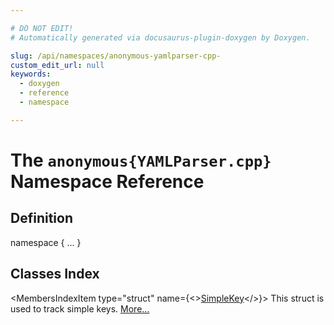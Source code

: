 ```yaml
---

# DO NOT EDIT!
# Automatically generated via docusaurus-plugin-doxygen by Doxygen.

slug: /api/namespaces/anonymous-yamlparser-cpp-
custom_edit_url: null
keywords:
  - doxygen
  - reference
  - namespace

---
```





# The `anonymous{YAMLParser.cpp}` Namespace Reference

<DoxygenPage pluginConfig={pluginConfig}>



## Definition

<CodeBlock>namespace &#123; ... &#125;</CodeBlock>

## Classes Index

<MembersIndex>

<MembersIndexItem
  type="struct"
  name={<><a href="/docs/api/structs/anonymous-namespace-yamlparser-cpp-/simplekey">SimpleKey</a></>}>
This struct is used to track simple keys. <a href="/docs/api/structs/anonymous-namespace-yamlparser-cpp-/simplekey/#details">More...</a>
</MembersIndexItem>

</MembersIndex>


</DoxygenPage>
